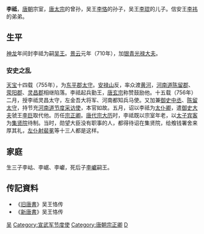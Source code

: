 '''李祗'''，[[唐朝|唐朝]]宗室，[[唐太宗|唐太宗]]的曾孙，吴王[[李恪_(吴王)|李恪]]的孙子，吴王[[李琨|李琨]]的儿子。信安王[[李祎_(信安郡王)|李祎]]的弟弟。

==生平==
[[神龍_(年號)|神龙]]年间封李祗为嗣[[吴王|吴王]]。[[景云|景云]]元年（710年），加[[银青光禄大夫|银青光禄大夫]]。

===安史之乱===
[[天宝|天宝]]十四载（755年），为[[东平郡|东平郡]][[東平郡#東平郡太守（742年－758年）|太守]]。[[安禄山|安禄山]]反，率众渡[[黄河|黄河]]，[[河南道|河南道]][[陈留郡|陈留郡]]、[[荥阳郡|荥阳郡]]、[[灵昌郡|灵昌郡]]相继陷落。李祗起兵勤王，[[唐玄宗|唐玄宗]]称赞鼓励他。十五载（756年）二月，授李祗灵昌太守，左金吾大将军、河南都知兵马使。又加兼[[御史中丞|御史中丞]]、[[陳留郡|陈留]][[陳留郡#陳留郡太守（742年－762年）|太守]]，持节充[[河南道|河南道]][[节度|节度]][[采访使|采访使]]，本官如故。五月，诏以李祗为[[太仆卿|太仆卿]]，遣[[御史大夫|御史大夫]]虢王[[李巨|李巨]]取代他。历任[[宗正卿|宗正卿]]。[[唐代宗|唐代宗]][[大历|大历]]时，李祗既以宗室年老，以[[太子宾客|太子宾客]]为[[集贤院|集贤院]]待制。当时，勋望大臣没有职事的人，都得待诏在集贤院，给飧钱署舍来厚其礼，[[左仆射|左仆射]][[裴冕|裴冕]]等十三人都是这样。

==家庭==
生三子李岵、李崌、李巘，死后子[[李巘|李巘]]嗣王。

==传記資料==
*《[[旧唐書|旧唐書]]》吴王恪传 
*《[[新唐書|新唐書]]》吴王恪传 

[[Category:唐朝宗室国王|吴]]
[[Category:宣武军节度使|Category:宣武军节度使]]
[[Category:唐朝宗正卿|Category:唐朝宗正卿]]
[[Category:李姓|D]]